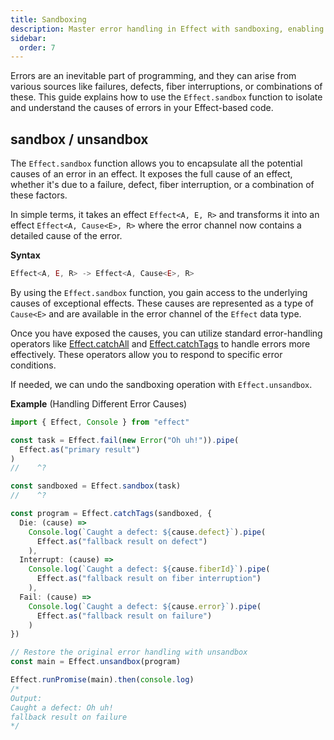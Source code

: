 ```yaml
---
title: Sandboxing
description: Master error handling in Effect with sandboxing, enabling detailed inspection and recovery from failures, defects, and interruptions.
sidebar:
  order: 7
---
```


Errors are an inevitable part of programming, and they can arise from various sources like failures, defects, fiber interruptions, or combinations of these. This guide explains how to use the `Effect.sandbox` function to isolate and understand the causes of errors in your Effect-based code.

## sandbox / unsandbox

The `Effect.sandbox` function allows you to encapsulate all the potential causes of an error in an effect. It exposes the full cause of an effect, whether it's due to a failure, defect, fiber interruption, or a combination of these factors.

In simple terms, it takes an effect `Effect<A, E, R>` and transforms it into an effect `Effect<A, Cause<E>, R>` where the error channel now contains a detailed cause of the error.

**Syntax**

```ts showLineNumbers=false
Effect<A, E, R> -> Effect<A, Cause<E>, R>
```

By using the `Effect.sandbox` function, you gain access to the underlying causes of exceptional effects. These causes are represented as a type of `Cause<E>` and are available in the error channel of the `Effect` data type.

Once you have exposed the causes, you can utilize standard error-handling operators like [Effect.catchAll](/docs/error-management/expected-errors/#catchall) and [Effect.catchTags](/docs/error-management/expected-errors/#catchtags) to handle errors more effectively. These operators allow you to respond to specific error conditions.

If needed, we can undo the sandboxing operation with `Effect.unsandbox`.

**Example** (Handling Different Error Causes)

```ts twoslash
import { Effect, Console } from "effect"

const task = Effect.fail(new Error("Oh uh!")).pipe(
  Effect.as("primary result")
)
//    ^?

const sandboxed = Effect.sandbox(task)
//    ^?

const program = Effect.catchTags(sandboxed, {
  Die: (cause) =>
    Console.log(`Caught a defect: ${cause.defect}`).pipe(
      Effect.as("fallback result on defect")
    ),
  Interrupt: (cause) =>
    Console.log(`Caught a defect: ${cause.fiberId}`).pipe(
      Effect.as("fallback result on fiber interruption")
    ),
  Fail: (cause) =>
    Console.log(`Caught a defect: ${cause.error}`).pipe(
      Effect.as("fallback result on failure")
    )
})

// Restore the original error handling with unsandbox
const main = Effect.unsandbox(program)

Effect.runPromise(main).then(console.log)
/*
Output:
Caught a defect: Oh uh!
fallback result on failure
*/
```
